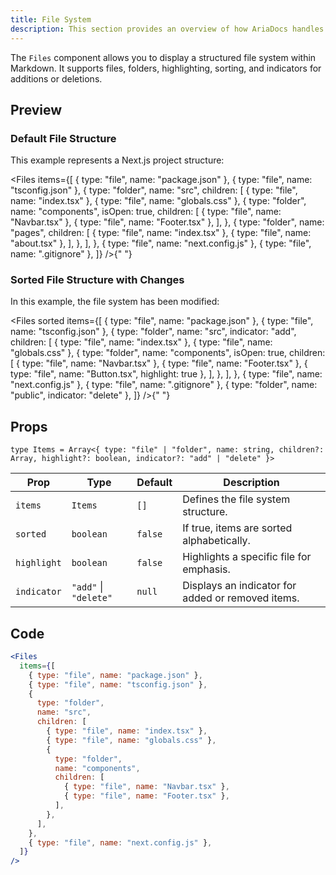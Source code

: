 ```yaml
---
title: File System
description: This section provides an overview of how AriaDocs handles file system view in Markdown.
---
```


The `Files` component allows you to display a structured file system within Markdown. It supports files, folders, highlighting, sorting, and indicators for additions or deletions.

## Preview

### Default File Structure

This example represents a Next.js project structure:

<Files
  items={[
    { type: "file", name: "package.json" },
    { type: "file", name: "tsconfig.json" },
    {
      type: "folder",
      name: "src",
      children: [
        { type: "file", name: "index.tsx" },
        { type: "file", name: "globals.css" },
        {
          type: "folder",
          name: "components",
          isOpen: true,
          children: [
            { type: "file", name: "Navbar.tsx" },
            { type: "file", name: "Footer.tsx" },
          ],
        },
        {
          type: "folder",
          name: "pages",
          children: [
            { type: "file", name: "index.tsx" },
            { type: "file", name: "about.tsx" },
          ],
        },
      ],
    },
    { type: "file", name: "next.config.js" },
    { type: "file", name: ".gitignore" },
  ]}
/>{" "}

### Sorted File Structure with Changes

In this example, the file system has been modified:

<Files
  sorted
  items={[
    { type: "file", name: "package.json" },
    { type: "file", name: "tsconfig.json" },
    {
      type: "folder",
      name: "src",
      indicator: "add",
      children: [
        { type: "file", name: "index.tsx" },
        { type: "file", name: "globals.css" },
        {
          type: "folder",
          name: "components",
          isOpen: true,
          children: [
            { type: "file", name: "Navbar.tsx" },
            { type: "file", name: "Footer.tsx" },
            { type: "file", name: "Button.tsx", highlight: true },
          ],
        },
      ],
    },
    { type: "file", name: "next.config.js" },
    { type: "file", name: ".gitignore" },
    { type: "folder", name: "public", indicator: "delete" },
  ]}
/>{" "}

## Props

`type Items = Array<{ type: "file" | "folder", name: string, children?: Array, highlight?: boolean, indicator?: "add" | "delete" }>`

| Prop        | Type                  | Default | Description                                       |
| ----------- | --------------------- | ------- | ------------------------------------------------- |
| `items`     | `Items`               | `[]`    | Defines the file system structure.                |
| `sorted`    | `boolean`             | `false` | If true, items are sorted alphabetically.         |
| `highlight` | `boolean`             | `false` | Highlights a specific file for emphasis.          |
| `indicator` | `"add"` \| `"delete"` | `null`  | Displays an indicator for added or removed items. |

## Code

```jsx
<Files
  items={[
    { type: "file", name: "package.json" },
    { type: "file", name: "tsconfig.json" },
    {
      type: "folder",
      name: "src",
      children: [
        { type: "file", name: "index.tsx" },
        { type: "file", name: "globals.css" },
        {
          type: "folder",
          name: "components",
          children: [
            { type: "file", name: "Navbar.tsx" },
            { type: "file", name: "Footer.tsx" },
          ],
        },
      ],
    },
    { type: "file", name: "next.config.js" },
  ]}
/>
```

